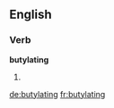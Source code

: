 ==English==

===Verb===
'''butylating'''

# {{present participle of|butylate}}

[[de:butylating]]
[[fr:butylating]]